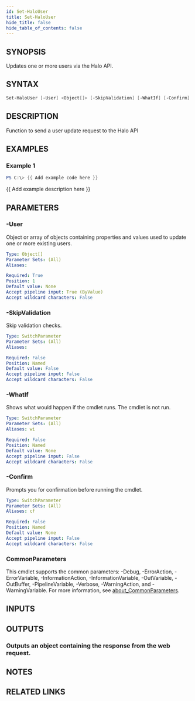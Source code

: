 ```yaml
---
id: Set-HaloUser
title: Set-HaloUser
hide_title: false
hide_table_of_contents: false
---
```


## SYNOPSIS

Updates one or more users via the Halo API.

## SYNTAX

```powershell
Set-HaloUser [-User] <Object[]> [-SkipValidation] [-WhatIf] [-Confirm] [<CommonParameters>]
```

## DESCRIPTION

Function to send a user update request to the Halo API

## EXAMPLES

### Example 1

```powershell
PS C:\> {{ Add example code here }}
```

{{ Add example description here }}

## PARAMETERS

### -User

Object or array of objects containing properties and values used to update one or more existing users.

```yaml
Type: Object[]
Parameter Sets: (All)
Aliases:

Required: True
Position: 1
Default value: None
Accept pipeline input: True (ByValue)
Accept wildcard characters: False
```

### -SkipValidation

Skip validation checks.

```yaml
Type: SwitchParameter
Parameter Sets: (All)
Aliases:

Required: False
Position: Named
Default value: False
Accept pipeline input: False
Accept wildcard characters: False
```

### -WhatIf

Shows what would happen if the cmdlet runs.
The cmdlet is not run.

```yaml
Type: SwitchParameter
Parameter Sets: (All)
Aliases: wi

Required: False
Position: Named
Default value: None
Accept pipeline input: False
Accept wildcard characters: False
```

### -Confirm

Prompts you for confirmation before running the cmdlet.

```yaml
Type: SwitchParameter
Parameter Sets: (All)
Aliases: cf

Required: False
Position: Named
Default value: None
Accept pipeline input: False
Accept wildcard characters: False
```

### CommonParameters

This cmdlet supports the common parameters: -Debug, -ErrorAction, -ErrorVariable, -InformationAction, -InformationVariable, -OutVariable, -OutBuffer, -PipelineVariable, -Verbose, -WarningAction, and -WarningVariable. For more information, see [about_CommonParameters](http://go.microsoft.com/fwlink/?LinkID=113216).

## INPUTS

## OUTPUTS

### Outputs an object containing the response from the web request.

## NOTES

## RELATED LINKS
